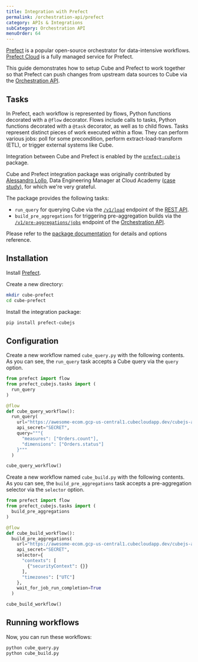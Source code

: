 ```yaml
---
title: Integration with Prefect
permalink: /orchestration-api/prefect
category: APIs & Integrations
subCategory: Orchestration API
menuOrder: 64
---
```


[Prefect][prefect] is a popular open-source orchestrator for data-intensive
workflows. [Prefect Cloud][prefect-cloud] is a fully managed service for
Prefect.

This guide demonstrates how to setup Cube and Prefect to work together so that
Prefect can push changes from upstream data sources to Cube via the
[Orchestration API][ref-orchestration-api].

## Tasks

In Prefect, each workflow is represented by flows, Python functions decorated
with a `@flow` decorator. Flows include calls to tasks, Python functions
decorated with a `@task` decorator, as well as to child flows. Tasks represent
distinct pieces of work executed within a flow. They can perform various jobs:
poll for some precondition, perform extract-load-transform (ETL), or trigger
external systems like Cube.

Integration between Cube and Prefect is enabled by the
[`prefect-cubejs`][github-prefect-cubejs] package.

<InfoBox>

Cube and Prefect integration package was originally contributed by
[Alessandro Lollo](https://github.com/AlessandroLollo), Data Engineering
Manager at Cloud Academy ([case study](https://cube.dev/case-studies/cloud-academy-and-cube)),
for which we're very grateful.

</InfoBox>

The package provides the following tasks:

- `run_query` for querying Cube via the [`/v1/load`][ref-load-endpoint]
endpoint of the [REST API][ref-rest-api].
- `build_pre_aggregations` for triggering pre-aggregation builds via the
[`/v1/pre-aggregations/jobs`][ref-ref-jobs-endpoint] endpoint of the
[Orchestration API][ref-orchestration-api].

Please refer to the [package documentation][github-prefect-cubejs-docs] for
details and options reference.

## Installation

Install [Prefect][prefect-docs-install].

Create a new directory:

```bash
mkdir cube-prefect
cd cube-prefect
```

Install the integration package:

```bash
pip install prefect-cubejs
```

## Configuration

Create a new workflow named `cube_query.py` with the following contents. As
you can see, the `run_query` task accepts a Cube query via the `query` option.

```python
from prefect import flow
from prefect_cubejs.tasks import (
  run_query
)

@flow
def cube_query_workflow():
  run_query(
    url="https://awesome-ecom.gcp-us-central1.cubecloudapp.dev/cubejs-api",
    api_secret="SECRET",
    query="""{
      "measures": ["Orders.count"],
      "dimensions": ["Orders.status"]
    }"""
  )

cube_query_workflow()
```

Create a new workflow named `cube_build.py` with the following contents. As
you can see, the `build_pre_aggregations` task accepts a pre-aggregation
selector via the `selector` option.

```python
from prefect import flow
from prefect_cubejs.tasks import (
  build_pre_aggregations
)

@flow
def cube_build_workflow():
  build_pre_aggregations(
    url="https://awesome-ecom.gcp-us-central1.cubecloudapp.dev/cubejs-api",
    api_secret="SECRET",
    selector={
      "contexts": [
        {"securityContext": {}}
      ],
      "timezones": ["UTC"]
    },
    wait_for_job_run_completion=True
  )

cube_build_workflow()
```

## Running workflows

Now, you can run these workflows:

```bash
python cube_query.py
python cube_build.py
```

[prefect]: https://www.prefect.io
[prefect-cloud]: https://www.prefect.io/cloud/
[prefect-docs-install]: https://docs.prefect.io/2.10.13/getting-started/installation/#install-prefect
[github-prefect-cubejs]: https://github.com/AlessandroLollo/prefect-cubejs
[github-prefect-cubejs-docs]: https://alessandrolollo.github.io/prefect-cubejs/tasks/
[ref-load-endpoint]: /rest-api#v-1-load
[ref-ref-jobs-endpoint]: /rest-api#v-1-pre-aggregations-jobs
[ref-rest-api]: /http-api/rest
[ref-orchestration-api]: /orchestration-api